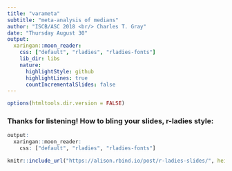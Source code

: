 ```yaml
---
title: "varameta"
subtitle: "meta-analysis of medians"
author: "ISCB/ASC 2018 <br/> Charles T. Gray"
date: "Thursday August 30"
output:
  xaringan::moon_reader:
    css: ["default", "rladies", "rladies-fonts"]
    lib_dir: libs
    nature:
      highlightStyle: github
      highlightLines: true
      countIncrementalSlides: false
---
```


```r
options(htmltools.dir.version = FALSE)
```

### Thanks for listening! How to bling your slides, r-ladies style: 

```r
output:
  xaringan::moon_reader:
    css: ["default", "rladies", "rladies-fonts"]
```

```r
knitr::include_url("https://alison.rbind.io/post/r-ladies-slides/", height = 375)
```


